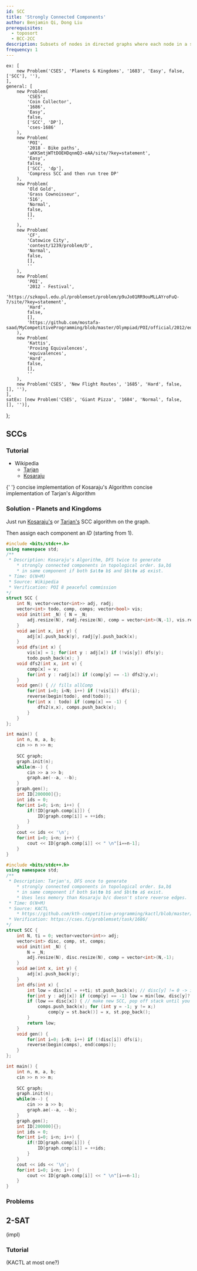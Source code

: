 ```yaml
---
id: SCC
title: 'Strongly Connected Components'
author: Benjamin Qi, Dong Liu
prerequisites:
  - toposort
  - BCC-2CC
description: Subsets of nodes in directed graphs where each node in a subset can reach each other node in the subset.
frequency: 1
---
```




	ex: [
		new Problem('CSES', 'Planets & Kingdoms', '1683', 'Easy', false, ['SCC'], ''),
	],
	general: [
		new Problem(
			'CSES',
			'Coin Collector',
			'1686',
			'Easy',
			false,
			['SCC', 'DP'],
			'cses-1686'
		),
		new Problem(
			'POI',
			'2018 - Bike paths',
			'aKKSmtjWTtDOEHDqnmQ3-eAA/site/?key=statement',
			'Easy',
			false,
			['SCC', 'dp'],
			'Compress SCC and then run tree DP'
		),
		new Problem(
			'Old Gold',
			'Grass Cownoisseur',
			'516',
			'Normal',
			false,
			[],
			''
		),
		new Problem(
			'CF',
			'Catowice City',
			'contest/1239/problem/D',
			'Normal',
			false,
			[],
			''
		),
		new Problem(
			'POI',
			'2012 - Festival',
			'https://szkopul.edu.pl/problemset/problem/p9uJo01RR9ouMLLAYroFuQ-7/site/?key=statement',
			'Hard',
			false,
			[],
			'https://github.com/mostafa-saad/MyCompetitiveProgramming/blob/master/Olympiad/POI/official/2012/editorial/fes.pdf'
		),
		new Problem(
			'Kattis',
			'Proving Equivalences',
			'equivalences',
			'Hard',
			false,
			[],
			''
		),
		new Problem('CSES', 'New Flight Routes', '1685', 'Hard', false, [], ''),
	],
	satEx: [new Problem('CSES', 'Giant Pizza', '1684', 'Normal', false, [], '')],
};

## SCCs

### Tutorial

- Wikipedia
  - [Tarjan](https://en.wikipedia.org/wiki/Tarjan%27s_strongly_connected_components_algorithm)
  - [Kosaraju](https://en.wikipedia.org/wiki/Kosaraju%27s_algorithm)

<Resources>
	<Resource source="CPH" title="17 - Strong Connectivity"></Resource>
	<Resource source="CPC" title="7 - Graphs 1" url="07_graphs_1"></Resource>
	<Resource source="CP2" title="4.2.9 - Finding SCCs">
		{' '}
	</Resource>
	<Resource source="Benq" title="Kosaraju's Implementation" url="https://github.com/bqi343/USACO/blob/master/Implementations/content/graphs%20(12)/DFS/SCCK.h">
		concise implementation of Kosaraju's Algorithm
	</Resource>
    <Resource source="Benq" title="Tarjan's Implementation" url="https://github.com/bqi343/USACO/blob/master/Implementations/content/graphs%20(12)/DFS/SCCT.h">
        concise implementation of Tarjan's Algorithm
    </Resource>
</Resources>

<FocusProblem problem={problems.ex[0]} />

### Solution - Planets and Kingdoms

Just run [Kosaraju's](https://github.com/bqi343/USACO/blob/master/Implementations/content/graphs%20(12)/DFS/SCCK.h) or [Tarjan's](https://github.com/bqi343/USACO/blob/master/Implementations/content/graphs%20(12)/DFS/SCCT.h) SCC algorithm on the graph. 

Then assign each component an $ID$ (starting from $1$).

<Spoiler title="Using Kosaraju's SCC">

<LanguageSection>

<CPPSection>

```cpp
#include <bits/stdc++.h>
using namespace std; 
/**
 * Description: Kosaraju's Algorithm, DFS twice to generate 
 	* strongly connected components in topological order. $a,b$
 	* in same component if both $a\to b$ and $b\to a$ exist.
 * Time: O(N+M)
 * Source: Wikipedia
 * Verification: POI 8 peaceful commission
*/
struct SCC {
	int N; vector<vector<int>> adj, radj;
	vector<int> todo, comp, comps; vector<bool> vis;
	void init(int _N) { N = _N; 
		adj.resize(N), radj.resize(N), comp = vector<int>(N,-1), vis.resize(N); 
	}
	void ae(int x, int y) { 
		adj[x].push_back(y), radj[y].push_back(x); 
	}
	void dfs(int x) {
		vis[x] = 1; for(int y : adj[x]) if (!vis[y]) dfs(y);
		todo.push_back(x); }
	void dfs2(int x, int v) {
		comp[x] = v; 
		for(int y : radj[x]) if (comp[y] == -1) dfs2(y,v); 
	}
	void gen() { // fills allComp
		for(int i=0; i<N; i++) if (!vis[i]) dfs(i);
		reverse(begin(todo), end(todo)); 
		for(int x : todo) if (comp[x] == -1) {
			dfs2(x,x), comps.push_back(x);
		}
	}
};

int main() {	
	int n, m, a, b; 
	cin >> n >> m;
	
	SCC graph;
	graph.init(n);
	while(m--) {
		cin >> a >> b;
		graph.ae(--a, --b);
	}
	graph.gen();
	int ID[200000]{};
	int ids = 0;
	for(int i=0; i<n; i++) {
		if(!ID[graph.comp[i]]) {
			ID[graph.comp[i]] = ++ids;
		}
	}
	cout << ids << '\n';
	for(int i=0; i<n; i++) {
		cout << ID[graph.comp[i]] << " \n"[i==n-1];
	}
}
```

</CPPSection>

</LanguageSection>

</Spoiler>

<Spoiler title="Using Tarjan's SCC">

<LanguageSection>

<CPPSection>

```cpp
#include <bits/stdc++.h>
using namespace std;
/**
 * Description: Tarjan's, DFS once to generate 
 	* strongly connected components in topological order. $a,b$
 	* in same component if both $a\to b$ and $b\to a$ exist.
 	* Uses less memory than Kosaraju b/c doesn't store reverse edges.
 * Time: O(N+M)
 * Source: KACTL
 	* https://github.com/kth-competitive-programming/kactl/blob/master/content/graph/SCC.h
 * Verification: https://cses.fi/problemset/task/1686/
*/
struct SCC {
	int N, ti = 0; vector<vector<int>> adj;
	vector<int> disc, comp, st, comps;
	void init(int _N) { 
		N = _N; 
		adj.resize(N), disc.resize(N), comp = vector<int>(N,-1); 
	}
	void ae(int x, int y) { 
		adj[x].push_back(y); 
	}
	int dfs(int x) {
		int low = disc[x] = ++ti; st.push_back(x); // disc[y] != 0 -> in stack
		for(int y : adj[x]) if (comp[y] == -1) low = min(low, disc[y]?:dfs(y)); 
		if (low == disc[x]) { // make new SCC, pop off stack until you find x
			comps.push_back(x); for (int y = -1; y != x;) 
				comp[y = st.back()] = x, st.pop_back();
		}
		return low;
	}
	void gen() {
		for(int i=0; i<N; i++) if (!disc[i]) dfs(i);
		reverse(begin(comps), end(comps));
	}
};

int main() {	
	int n, m, a, b; 
	cin >> n >> m;
	
	SCC graph;
	graph.init(n);
	while(m--) {
		cin >> a >> b;
		graph.ae(--a, --b);
	}
	graph.gen();
	int ID[200000]{};
	int ids = 0;
	for(int i=0; i<n; i++) {
		if(!ID[graph.comp[i]]) {
			ID[graph.comp[i]] = ++ids;
		}
	}
	cout << ids << '\n';
	for(int i=0; i<n; i++) {
		cout << ID[graph.comp[i]] << " \n"[i==n-1];
	}
}
```

</CPPSection>

</LanguageSection>

</Spoiler>

### Problems

<Problems problems={problems.general} />

## 2-SAT

<Problems problems={problems.satEx} />

(impl)

### Tutorial

<Resources>
	<Resource source="CF" title="2-SAT" url="16205"></Resource>
</Resources>

(KACTL at most one?)
